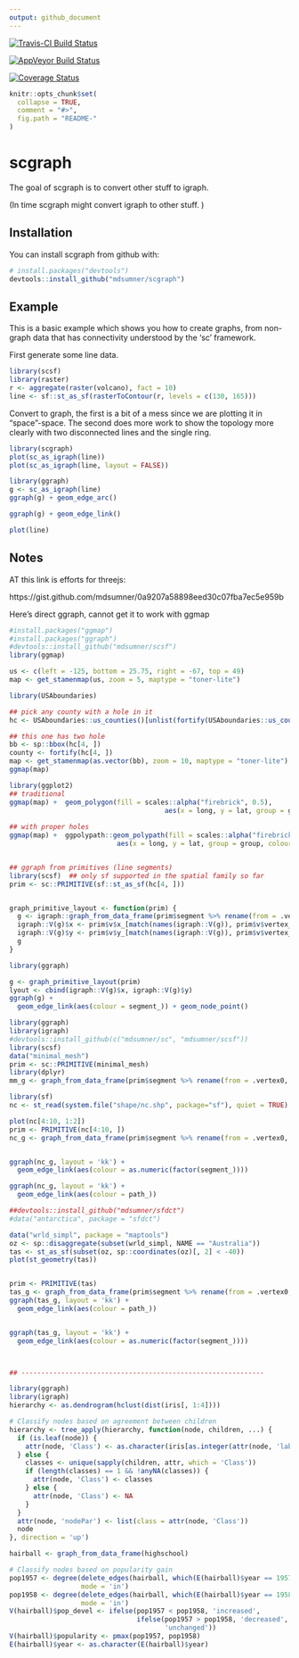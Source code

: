 ```yaml
---
output: github_document
---
```


<!-- README.md is generated from README.Rmd. Please edit that file -->

[![Travis-CI Build Status](https://travis-ci.org/mdsumner/scgraph.svg?branch=master)](https://travis-ci.org/mdsumner/scgraph)
 
[![AppVeyor Build Status](https://ci.appveyor.com/api/projects/status/github/mdsumner/scgraph?branch=master&svg=true)](https://ci.appveyor.com/project/mdsumner/scgraph)

[![Coverage Status](https://img.shields.io/codecov/c/github/mdsumner/scgraph/master.svg)](https://codecov.io/github/mdsumner/scgraph?branch=master)

```r
knitr::opts_chunk$set(
  collapse = TRUE,
  comment = "#>",
  fig.path = "README-"
)
```

# scgraph

The goal of scgraph is to convert other stuff to igraph. 

(In time scgraph might convert igraph to other stuff. )


## Installation

You can install scgraph from github with:

```r
# install.packages("devtools")
devtools::install_github("mdsumner/scgraph")
```

## Example

This is a basic example which shows you how to create graphs, from non-graph data that has connectivity understood by the 'sc' framework. 

First generate some line data. 


```r
library(scsf)
library(raster)
r <- aggregate(raster(volcano), fact = 10)
line <- sf::st_as_sf(rasterToContour(r, levels = c(130, 165)))
```

Convert to graph, the first is a bit of a mess since we are plotting it in "space"-space. The second does more work to show the topology more clearly with two disconnected lines and the single ring. 


```r
library(scgraph)
plot(sc_as_igraph(line))
plot(sc_as_igraph(line, layout = FALSE))

```


```r
library(ggraph)
g <- sc_as_igraph(line)
ggraph(g) + geom_edge_arc()

ggraph(g) + geom_edge_link() 

plot(line)
```

## Notes


AT this link is efforts for threejs: 

https://gist.github.com/mdsumner/0a9207a58898eed30c07fba7ec5e959b

Here's direct ggraph, cannot get it to work with ggmap

```R
#install.packages("ggmap")
#install.packages("ggraph")
#devtools::install_github("mdsumner/scsf")
library(ggmap)

us <- c(left = -125, bottom = 25.75, right = -67, top = 49)
map <- get_stamenmap(us, zoom = 5, maptype = "toner-lite")

library(USAboundaries)

## pick any county with a hole in it
hc <- USAboundaries::us_counties()[unlist(fortify(USAboundaries::us_counties()) %>% filter(hole) %>% distinct(id)), ]

## this one has two hole
bb <- sp::bbox(hc[4, ])
county <- fortify(hc[4, ])
map <- get_stamenmap(as.vector(bb), zoom = 10, maptype = "toner-lite")
ggmap(map)

library(ggplot2)
## traditional 
ggmap(map) +  geom_polygon(fill = scales::alpha("firebrick", 0.5), 
                                       aes(x = long, y = lat, group = group, colour = id), data = county)  
  
## with proper holes
ggmap(map) +  ggpolypath::geom_polypath(fill = scales::alpha("firebrick", 0.5), 
                           aes(x = long, y = lat, group = group, colour = id), data = county)  


## ggraph from primitives (line segments)
library(scsf)  ## only sf supported in the spatial family so far
prim <- sc::PRIMITIVE(sf::st_as_sf(hc[4, ]))


graph_primitive_layout <- function(prim) {
  g <- igraph::graph_from_data_frame(prim$segment %>% rename(from = .vertex0, to = .vertex1))
  igraph::V(g)$x <- prim$v$x_[match(names(igraph::V(g)), prim$v$vertex_)]
  igraph::V(g)$y <- prim$v$y_[match(names(igraph::V(g)), prim$v$vertex_)]
  g
}

library(ggraph)

g <- graph_primitive_layout(prim)
lyout <- cbind(igraph::V(g)$x, igraph::V(g)$y)
ggraph(g) +
  geom_edge_link(aes(colour = segment_)) + geom_node_point() 

```


```R
library(ggraph)
library(igraph)
#devtools::install_github(c("mdsumner/sc", "mdsumner/scsf"))
library(scsf)
data("minimal_mesh")
prim <- sc::PRIMITIVE(minimal_mesh)
library(dplyr)
mm_g <- graph_from_data_frame(prim$segment %>% rename(from = .vertex0, to = .vertex1))

library(sf)
nc <- st_read(system.file("shape/nc.shp", package="sf"), quiet = TRUE)

plot(nc[4:10, 1:2])
prim <- PRIMITIVE(nc[4:10, ])
nc_g <- graph_from_data_frame(prim$segment %>% rename(from = .vertex0, to = .vertex1))


ggraph(nc_g, layout = 'kk') +
  geom_edge_link(aes(colour = as.numeric(factor(segment_))))

ggraph(nc_g, layout = 'kk') +
  geom_edge_link(aes(colour = path_))

##devtools::install_github("mdsumner/sfdct")
#data("antarctica", package = "sfdct")

data("wrld_simpl", package = "maptools")
oz <- sp::disaggregate(subset(wrld_simpl, NAME == "Australia"))
tas <- st_as_sf(subset(oz, sp::coordinates(oz)[, 2] < -40))
plot(st_geometry(tas))


prim <- PRIMITIVE(tas)
tas_g <- graph_from_data_frame(prim$segment %>% rename(from = .vertex0, to = .vertex1))
ggraph(tas_g, layout = 'kk') +
  geom_edge_link(aes(colour = path_))


ggraph(tas_g, layout = 'kk') +
  geom_edge_link(aes(colour = as.numeric(factor(segment_))))



## -------------------------------------------------------------

library(ggraph)
library(igraph)
hierarchy <- as.dendrogram(hclust(dist(iris[, 1:4])))

# Classify nodes based on agreement between children
hierarchy <- tree_apply(hierarchy, function(node, children, ...) {
  if (is.leaf(node)) {
    attr(node, 'Class') <- as.character(iris[as.integer(attr(node, 'label')),5])
  } else {
    classes <- unique(sapply(children, attr, which = 'Class'))
    if (length(classes) == 1 && !anyNA(classes)) {
      attr(node, 'Class') <- classes
    } else {
      attr(node, 'Class') <- NA
    }
  }
  attr(node, 'nodePar') <- list(class = attr(node, 'Class'))
  node
}, direction = 'up')

hairball <- graph_from_data_frame(highschool)

# Classify nodes based on popularity gain
pop1957 <- degree(delete_edges(hairball, which(E(hairball)$year == 1957)), 
                  mode = 'in')
pop1958 <- degree(delete_edges(hairball, which(E(hairball)$year == 1958)), 
                  mode = 'in')
V(hairball)$pop_devel <- ifelse(pop1957 < pop1958, 'increased',
                                ifelse(pop1957 > pop1958, 'decreased', 
                                       'unchanged'))
V(hairball)$popularity <- pmax(pop1957, pop1958)
E(hairball)$year <- as.character(E(hairball)$year)
```
